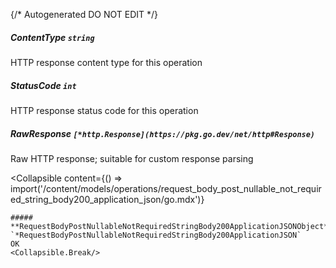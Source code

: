 {/* Autogenerated DO NOT EDIT  */}

##### **ContentType** `string`
HTTP response content type for this operation

##### **StatusCode** `int`
HTTP response status code for this operation

##### **RawResponse** `[*http.Response](https://pkg.go.dev/net/http#Response)`
Raw HTTP response; suitable for custom response parsing

<Collapsible
    content={() => import('/content/models/operations/request_body_post_nullable_not_required_string_body200_application_json/go.mdx')}
>
    ##### **RequestBodyPostNullableNotRequiredStringBody200ApplicationJSONObject** `*RequestBodyPostNullableNotRequiredStringBody200ApplicationJSON`
    OK
    <Collapsible.Break/>
</Collapsible>

